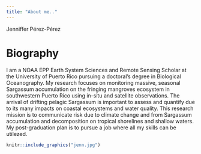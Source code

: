 ```yaml
---
title: "About me.."
---
```


Jenniffer Pérez-Pérez

# Biography

I am a NOAA EPP Earth System Sciences and Remote Sensing Scholar at the University of Puerto Rico pursuing a doctoral's degree in Biological Oceanography. My research focuses on monitoring massive, seasonal Sargassum accumulation on the fringing mangroves ecosystem in southwestern Puerto Rico using in-situ and satellite observations. The arrival of drifting pelagic Sargassum is important to assess and quantify due to its many impacts on coastal ecosystems and water quality. This research mission is to communicate risk due to climate change and from Sargassum accumulation and decomposition on tropical shorelines and shallow waters. My post-graduation plan is to pursue a job where all my skills can be utilezed.

```r
knitr::include_graphics("jenn.jpg")

  
```

## 
